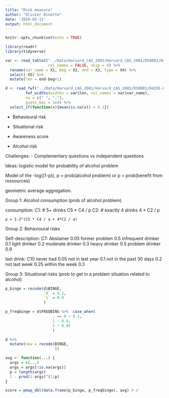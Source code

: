 ```yaml
---
title: "Risk measure"
author: "Olivier Binette"
date: '2020-02-12'
output: html_document
---
```


```r
knitr::opts_chunk$set(echo = TRUE)

library(readr)
library(tidyverse)

var <- read_table2("../Data/Harvard_CAS_2001/Harvard_CAS_2001/DS0001/04291-0001-Record_layout.txt",
                   col_names = FALSE, skip = 9) %>%
  rename(var_name = X1, beg = X2, end = X3, type = X4) %>%
  select(-X5) %>%
  mutate(len = end-beg+1)

d <- read_fwf("../Data/Harvard_CAS_2001/Harvard_CAS_2001/DS0001/04291-0001-Data.txt",
         fwf_widths(widths = var$len, col_names = var$var_name),
         na = c(" ", "."),
         guess_max = 1e4) %>%
  select_if(function(x){mean(is.na(x)) < 0.1})
```

- Behavioural risk
- Situational risk

- Awareness score
- Alcohol risk

Challenges:
  - Complementary questions vs independent questions

Ideas: logistic model for probability of alcohol problem

Model of the -log((1-p)), p = prob(alcohol problem) or p = prob(benefit from ressources)

geometric average aggregation.

Group 1: Alcohol consumption (prob of alcohol problem)
  
  consumption:
    C1: # 5+ drinks
      C5 * C4 / p
    C2: # exactly 4 drinks
      4 * C2 / p
  
    p = 1-2^(C5 * C4 / a + 4*C2 / a)
    
Group 2: Behavioural risks

  Self-description:
    C7:
      Abstainer           0.05
      former problem      0.5
      infrequent drinker  0.1
      light drinker       0.2
      moderate drinker    0.3
      heavy drinker       0.5
      problem drinker     0.9
    
  last drink:
    C10
      never had     0.05
      not in last year  0.1
      not in the past 30 days   0.2
      not last week             0.25
      within the week           0.3
      
  

Group 3: Situational risks (prob to get in a problem situation related to alcohol)


```R
p_binge = recode(d$BINGE,
                 `0` = 0.1,
                 `1` = 0.9
                 )

p_freqbinge = d$FREQBING %>%  case_when(
                     . == 0 ~ 0.1,
                     1 ~ 0.9,
                     2 ~ 0.95
                     )
```


```r
d %>%
  mutate(new = recode(BINGE,
                      ))
```

```r
avg <- function(...) {
  args = c(...)
  args = args[!is.na(args)]
  p = length(args)
  1 - prod(1-args)^(1/p)
}

score = pmap_dbl(data.frame(p_binge, p_freqbinge), avg) # d
```
















